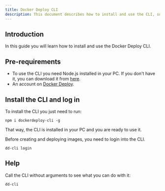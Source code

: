 ```yaml
---
title: Docker Deploy CLI
description: This document describes how to install and use the CLI, so you can build and deploy apps from your PC
---
```


## Introduction

In this guide you will learn how to install and use the Docker Deploy CLI.

## Pre-requirements

- To use the CLI you need Node.js installed in your PC. If you don't have it, you can download it from [here](https://nodejs.org/en/download/).
- An account on [Docker Deploy](https://dockerdeploy.cloud/dashboard).

## Install the CLI and log in

To install the CLI you just need to run:
```
npm i dockerdeploy-cli -g
```
That way, the CLI is installed in your PC and you are ready to use it.

Before creating and deploying images, you need to login into the CLI.
```
dd-cli login
```

## Help
Call the CLI without arguments to see what you can do with it:

```
dd-cli
```